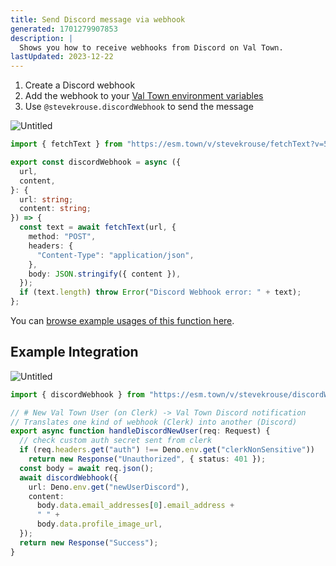 ```yaml
---
title: Send Discord message via webhook
generated: 1701279907853
description: |
  Shows you how to receive webhooks from Discord on Val Town.
lastUpdated: 2023-12-22
---
```


1. Create a Discord webhook
2. Add the webhook to your [Val Town environment variables](https://www.val.town/settings/environment-variables)
3. Use `@stevekrouse.discordWebhook` to send the message

![Untitled](./send-discord-message-via-webhook/untitled.png)

```ts title="Discord webhook" val
import { fetchText } from "https://esm.town/v/stevekrouse/fetchText?v=5"; // pin to proxied fetch

export const discordWebhook = async ({
  url,
  content,
}: {
  url: string;
  content: string;
}) => {
  const text = await fetchText(url, {
    method: "POST",
    headers: {
      "Content-Type": "application/json",
    },
    body: JSON.stringify({ content }),
  });
  if (text.length) throw Error("Discord Webhook error: " + text);
};
```

You can [browse example usages of this function here](https://www.val.town/v/stevekrouse.discordWebhook/references).

## Example Integration

![Untitled](./send-discord-message-via-webhook/untitled-1.png)

```ts title="Integration example" val
import { discordWebhook } from "https://esm.town/v/stevekrouse/discordWebhook?v=3";

// # New Val Town User (on Clerk) -> Val Town Discord notification
// Translates one kind of webhook (Clerk) into another (Discord)
export async function handleDiscordNewUser(req: Request) {
  // check custom auth secret sent from clerk
  if (req.headers.get("auth") !== Deno.env.get("clerkNonSensitive"))
    return new Response("Unauthorized", { status: 401 });
  const body = await req.json();
  await discordWebhook({
    url: Deno.env.get("newUserDiscord"),
    content:
      body.data.email_addresses[0].email_address +
      " " +
      body.data.profile_image_url,
  });
  return new Response("Success");
}
```
